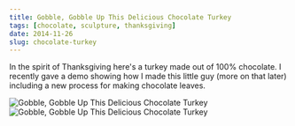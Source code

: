 ```yaml
---
title: Gobble, Gobble Up This Delicious Chocolate Turkey
tags: [chocolate, sculpture, thanksgiving]
date: 2014-11-26
slug: chocolate-turkey
---
```



In the spirit of Thanksgiving here's a turkey made out of 100% chocolate. I recently gave a demo showing how I made this little guy (more on that later) including a new process for making chocolate leaves.

<Image src="/src/assets/turkey-2.jpg" alt="Gobble, Gobble Up This Delicious Chocolate Turkey" width={700} height={500} />

<Image src="/src/assets/turkey-3.jpg" alt="Gobble, Gobble Up This Delicious Chocolate Turkey" width={700} height={500} />
